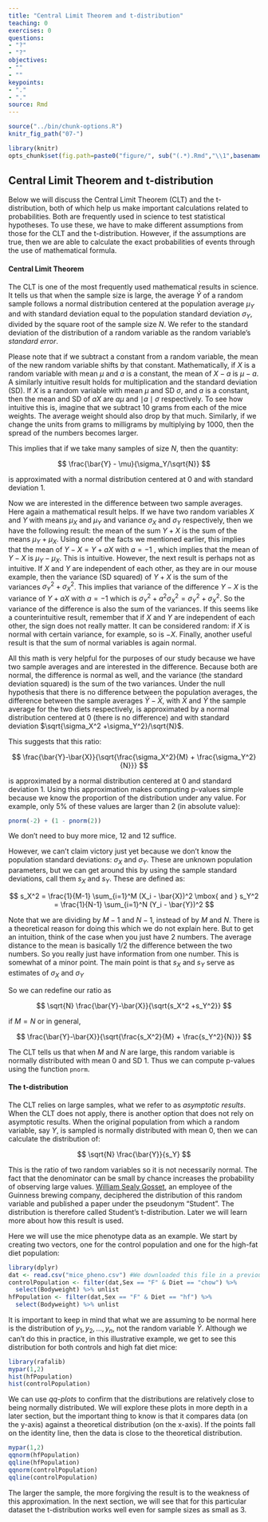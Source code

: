```yaml
---
title: "Central Limit Theorem and t-distribution"
teaching: 0
exercises: 0
questions:
- "?"
- "?"
objectives:
- ""
- ""
keypoints:
- "."
- "."
source: Rmd
---
```


```r
source("../bin/chunk-options.R")
knitr_fig_path("07-")
```


```r
library(knitr)
opts_chunk$set(fig.path=paste0("figure/", sub("(.*).Rmd","\\1",basename(knitr:::knit_concord$get('infile'))), "-"))
```


## Central Limit Theorem and t-distribution


Below we will discuss the Central Limit Theorem (CLT) and the t-distribution, both of which help us make important calculations related to probabilities. Both are frequently used in science to test statistical hypotheses. To use these, we have to make different assumptions from those for the CLT and the t-distribution. However, if the assumptions are true, then we are able to calculate the exact probabilities of events through the use of mathematical formula.

#### Central Limit Theorem 

The CLT is one of the most frequently used mathematical results in science. It tells us that when the sample size is large, the average $\bar{Y}$ of a random sample follows a normal distribution centered at the population average $\mu_Y$ and with standard deviation equal to the population standard deviation $\sigma_Y$, divided by the square root of the sample size $N$. We refer to the standard deviation of the distribution of a random variable as the random variable's _standard error_.

Please note that if we subtract a constant from a random variable, the
mean of the new random variable shifts by that
constant. Mathematically, if $X$ is a random variable with mean $\mu$
and $a$ is a constant, the mean of $X - a$ is $\mu-a$. A similarly
intuitive result holds for multiplication and the standard deviation (SD).
If $X$ is a random
variable with mean $\mu$ and SD $\sigma$, and $a$ is a constant, then
the mean and SD of $aX$ are $a \mu$ and $\mid a \mid \sigma$
respectively. To see how intuitive this is, imagine that we subtract
10 grams from each of the mice weights. The average weight should also
drop by that much. Similarly, if we change the units from grams to
milligrams by multiplying by 1000, then the spread of the numbers
becomes larger. 

This implies that if we take many samples of size $N$, then the quantity: 

$$
\frac{\bar{Y} - \mu}{\sigma_Y/\sqrt{N}}
$$

is approximated with a normal distribution centered at 0 and with standard deviation 1.

Now we are interested in the difference between two sample averages. Here again a mathematical result helps. If we have two random variables $X$ and $Y$ with means $\mu_X$ and $\mu_Y$ and variance $\sigma_X$ and $\sigma_Y$ respectively, then we have the following result: the mean of the sum $Y + X$ is the sum of the means $\mu_Y + \mu_X$. Using one of the facts we mentioned earlier, this implies that the mean of $Y - X = Y + aX$ with $a = -1$ , which implies that the mean of $Y - X$ is $\mu_Y - \mu_X$. This is intuitive. However, the next result is perhaps not as intuitive.  If $X$ and $Y$ are independent of each other, as they are in our mouse example, then the variance (SD squared) of $Y + X$ is the sum of the variances $\sigma_Y^2 + \sigma_X^2$. This implies that variance of the difference $Y - X$ is the variance of $Y + aX$ with $a = -1$ which is $\sigma^2_Y + a^2 \sigma_X^2 = \sigma^2_Y + \sigma_X^2$. So the variance of the difference is also the sum of the variances. If this seems like a counterintuitive result, remember that if $X$ and $Y$ are independent of each other, the sign does not really matter. It can be considered random: if $X$ is normal with certain variance, for example, so is $-X$.  Finally, another useful result is that the sum of normal variables is again normal.

All this math is very helpful for the purposes of our study because we have two sample averages and are interested in the difference. Because both are normal, the difference is normal as well, and the variance (the standard deviation squared) is the sum of the two variances.
Under the null hypothesis that there is no difference between the population averages, the difference between the sample averages $\bar{Y}-\bar{X}$, with $\bar{X}$ and $\bar{Y}$ the sample average for the two diets respectively, is approximated by a normal distribution centered at 0 (there is no difference) and with standard deviation $\sqrt{\sigma_X^2 +\sigma_Y^2}/\sqrt{N}$. 

This suggests that this ratio:

$$
\frac{\bar{Y}-\bar{X}}{\sqrt{\frac{\sigma_X^2}{M} + \frac{\sigma_Y^2}{N}}}
$$

is approximated by a normal distribution centered at 0 and standard deviation 1.  Using this approximation makes computing p-values simple because we know the proportion of the distribution under any value. For example, only 5% of these values are larger than 2 (in absolute value):

```r
pnorm(-2) + (1 - pnorm(2))
```

We don't need to buy more mice, 12 and 12 suffice.

However, we can't claim victory just yet because we don't know the population standard deviations: $\sigma_X$ and $\sigma_Y$. These are unknown population parameters, but we can get around this by using the sample standard deviations, call them $s_X$ and $s_Y$. These are defined as: 

$$ s_X^2 = \frac{1}{M-1} \sum_{i=1}^M (X_i - \bar{X})^2  \mbox{ and }  s_Y^2 = \frac{1}{N-1} \sum_{i=1}^N (Y_i - \bar{Y})^2 $$

Note that we are dividing by $M-1$ and $N-1$, instead of by $M$ and $N$. There is a theoretical reason for doing this which we do not explain here. But to get an intuition, think of the case when you just have 2 numbers. The average distance to the mean is basically 1/2 the difference between the two numbers. So you really just have information from one number. This is somewhat of a minor point. The main point is that $s_X$ and $s_Y$ serve as estimates of $\sigma_X$ and $\sigma_Y$

So we can redefine our ratio as

$$
\sqrt{N} \frac{\bar{Y}-\bar{X}}{\sqrt{s_X^2 +s_Y^2}}
$$

if $M=N$ or in general,

$$
\frac{\bar{Y}-\bar{X}}{\sqrt{\frac{s_X^2}{M} + \frac{s_Y^2}{N}}}
$$

The CLT tells us that when $M$ and $N$ are large, this random variable is normally distributed with mean 0 and SD 1. Thus we can compute p-values using the function `pnorm`.

#### The t-distribution

The CLT relies on large samples, what we refer to as _asymptotic results_. When the CLT does not apply, there is another option that does not rely on asymptotic results. When the original population from which a random variable, say $Y$, is sampled is normally distributed with mean 0, then we can calculate the distribution of: 

$$
\sqrt{N} \frac{\bar{Y}}{s_Y}
$$

This is the ratio of two random variables so it is not
necessarily normal. The fact that the denominator can be small by
chance increases the probability of observing large
values. [William Sealy Gosset](http://en.wikipedia.org/wiki/William_Sealy_Gosset),
an employee of the Guinness brewing company, deciphered the
distribution of this random variable and published a paper under the
pseudonym "Student". The distribution is therefore called Student's
t-distribution. Later we will learn more about how this result is
used. 

Here we will use the mice phenotype data as an example. We start by
creating two vectors, one for the control population and one for the
high-fat diet population:

```r
library(dplyr)
dat <- read.csv("mice_pheno.csv") #We downloaded this file in a previous section
controlPopulation <- filter(dat,Sex == "F" & Diet == "chow") %>%  
  select(Bodyweight) %>% unlist
hfPopulation <- filter(dat,Sex == "F" & Diet == "hf") %>%  
  select(Bodyweight) %>% unlist
```

It is important to keep in mind that what we are assuming to be normal here is the distribution of $y_1,y_2,\dots,y_n$, not the random variable $\bar{Y}$. Although we can't do this in practice, in this illustrative example, we get to see this distribution for both controls and high fat diet mice:

```r
library(rafalib)
mypar(1,2)
hist(hfPopulation)
hist(controlPopulation)
```

We can use *qq-plots* to confirm that the distributions are relatively
close to being normally distributed. We will explore these plots in
more depth in a later section, but the important thing to know is that
it compares data (on the y-axis) against a theoretical distribution
(on the x-axis). If the points fall on the identity line, then the
data is close to the theoretical distribution.

```r
mypar(1,2)
qqnorm(hfPopulation)
qqline(hfPopulation)
qqnorm(controlPopulation)
qqline(controlPopulation)
```

The larger the sample, the more forgiving the result is to the
weakness of this approximation. In the next section, we will see that
for this particular dataset the t-distribution works well even for
sample sizes as small as 3. 

